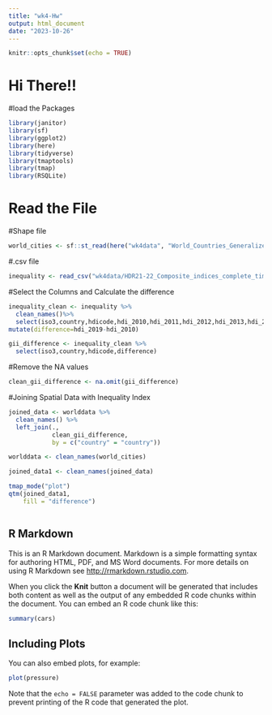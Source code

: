 ```yaml
---
title: "wk4-Hw"
output: html_document
date: "2023-10-26"
---
```


```r
knitr::opts_chunk$set(echo = TRUE)
```
# Hi There!!
#load the Packages
```r
library(janitor)
library(sf)
library(ggplot2)
library(here)
library(tidyverse)
library(tmaptools)
library(tmap)
library(RSQLite)
``` 
# Read the File
#Shape file
```r
world_cities <- sf::st_read(here("wk4data", "World_Countries_Generalized", "World_Countries_Generalized.shp"))
```

#.csv file
```r
inequality <- read_csv("wk4data/HDR21-22_Composite_indices_complete_time_series.csv", locale = locale(encoding = "latin1"), na = "")
```
#Select the Columns and Calculate the difference
```r
inequality_clean <- inequality %>%
  clean_names()%>%
  select(iso3,country,hdicode,hdi_2010,hdi_2011,hdi_2012,hdi_2013,hdi_2014,hdi_2015,hdi_2016,hdi_2017,hdi_2018,hdi_2019) %>%
mutate(difference=hdi_2019-hdi_2010)
```
```r
gii_difference <- inequality_clean %>%
  select(iso3,country,hdicode,difference)
```
#Remove the NA values 
```r
clean_gii_difference <- na.omit(gii_difference)
```
#Joining Spatial Data with Inequality Index
```r
joined_data <- worlddata %>% 
  clean_names() %>%
  left_join(., 
            clean_gii_difference,
            by = c("country" = "country"))
```
```r
worlddata <- clean_names(world_cities)
```
```r
joined_data1 <- clean_names(joined_data)
```


```r

tmap_mode("plot")
qtm(joined_data1, 
    fill = "difference")
```


```r

```

## R Markdown

This is an R Markdown document. Markdown is a simple formatting syntax for authoring HTML, PDF, and MS Word documents. For more details on using R Markdown see <http://rmarkdown.rstudio.com>.

When you click the **Knit** button a document will be generated that includes both content as well as the output of any embedded R code chunks within the document. You can embed an R code chunk like this:

```r
summary(cars)
```

## Including Plots

You can also embed plots, for example:

```r
plot(pressure)
```

Note that the `echo = FALSE` parameter was added to the code chunk to prevent printing of the R code that generated the plot.
